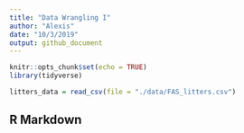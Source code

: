```yaml
---
title: "Data Wrangling I"
author: "Alexis"
date: "10/3/2019"
output: github_document
---
```


```r
knitr::opts_chunk$set(echo = TRUE)
library(tidyverse)
```

```r
litters_data = read_csv(file = "./data/FAS_litters.csv")

```

## R Markdown

